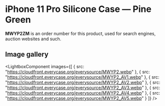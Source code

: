 
# iPhone 11 Pro Silicone Case — Pine Green

<Callout type='info' emoji='👉🏻'>**MWYP2ZM** is an order number for this product, used for search engines, auction websites and such.</Callout>

## Image gallery

<LightboxComponent
    images={[
      {
        src: "https://cloudfront.everycase.org/everysource/MWYP2.webp"
      },
      {
        src: "https://cloudfront.everycase.org/everysource/MWYP2_AV1.webp"
      },
      {
        src: "https://cloudfront.everycase.org/everysource/MWYP2_AV2.webp"
      },
      {
        src: "https://cloudfront.everycase.org/everysource/MWYP2_AV3.webp"
      },
      {
        src: "https://cloudfront.everycase.org/everysource/MWYP2_AV4.webp"
      },
      {
        src: "https://cloudfront.everycase.org/everysource/MWYP2_AV5.webp"
      }
    ]}
  />
